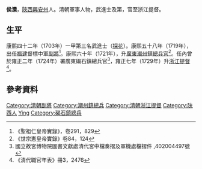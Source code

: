 '''侯瀠'''，[[陝西|陝西]][[興安州|興安州]]人。清朝軍事人物，武進士及第，官至浙江提督。

== 生平 ==
康熙四十二年（1703年）一甲第三名武進士（[[探花|探花]]）。康熙五十八年（1719年），出任[[福建|福建]]督標中軍[[副將|副將]]<ref>《聖祖仁皇帝實錄》，卷291，829</ref>。康熙六十年（1721年），升[[廣東|廣東]][[潮州|潮州]]鎮[[總兵|總兵官]]<ref>《世宗憲皇帝實錄》卷84，124</ref>。任內曾於雍正二年（1724年）署廣東碣石鎮總兵官<ref>國立故宮博物院圖書文獻處清代宮中檔奏摺及軍機處檔摺件 ,402004497號</ref>，雍正七年（1729年）升[[浙江提督|浙江提督]]<ref>《清代職官年表》冊3，2476</ref>。

==參考資料==
{{reflist}}

{{康熙四十二年癸未科武殿試金榜}}
{{DEFAULTSORT:Hou侯}}
[[Category:清朝副將|Category:清朝副將]]
[[Category:潮州鎮總兵|Category:潮州鎮總兵]]
[[Category:清朝浙江提督|Category:清朝浙江提督]]
[[Category:陕西人|Category:陕西人]]
[[Category:侯姓|Ying]]
[[Category:碣石鎮總兵|Category:碣石鎮總兵]]
